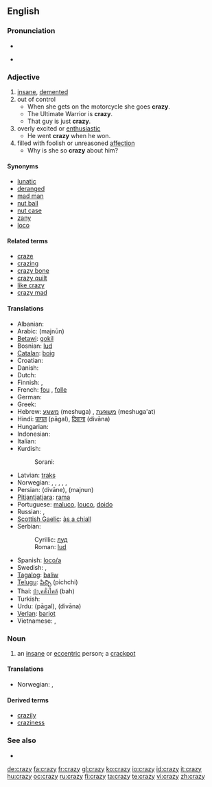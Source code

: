 ==English==

===Pronunciation===
* {{IPA|/ˈkreɪzi/}}
* {{audio|en-us-crazy.ogg|Audio (US)}}
*: {{rhymes|eɪzi}}

===Adjective===
{{en-adj|craz|ier}}

# [[insane]], [[demented]]
# out of control
#* When she gets on the motorcycle she goes '''crazy'''.
#* The Ultimate Warrior is '''crazy'''.
#* That guy is just '''crazy'''.
# overly excited or [[enthusiastic]]
#* He went '''crazy''' when he won.
# filled with foolish or unreasoned [[affection]]
#* Why is she so '''crazy''' about him?

====Synonyms====
* [[lunatic]]
* [[deranged]]
* [[mad man]]
* [[nut ball]]
* [[nut case]]
* [[zany]]
* [[loco]]

====Related terms====
* [[craze]]
* [[crazing]]
* [[crazy bone]]
* [[crazy quilt]]
* [[like crazy]]
* [[crazy mad]]

====Translations====
{{trans-top|crazy (undifferentitated)}}
* Albanian: {{t-|sq|marrë|xs=Albanian}}
* Arabic: {{Arab|[[مَجنون|مجنون]]}} (majnūn)
* [[Betawi]]: [[gokil]]
* Bosnian: [[lud]] {{m}}
* [[Catalan]]: [[boig]]
* Croatian: {{t+|hr|lud}}
* Danish: {{t+|da|sindssyg}}
* Dutch: {{t+|nl|gek}}
* Finnish: {{t+|fi|hullu}}, {{t-|fi|mielenvikainen}}
* French: [[fou]] {{m}}, [[folle]] {{f}}
* German: {{t+|de|verrückt}}
* Greek: {{t+|el|τρελός|tr=trelos|sc=Grek}}
* Hebrew: [[משוגע]] (meshuga) {{m}}, [[משוגעת]] (meshuga'at) {{f}}
* Hindi: [[पागल]] (pāgal), [[दिवाना]] (divāna)
* Hungarian: {{t+|hu|őrült}}
* Indonesian: {{t+|id|gila|xs=Indonesian}}
* Italian: {{t+|it|pazzo}}
* Kurdish:
*: Sorani: {{t|ku|شێت|tr=shaet|sc=KUchar}}
{{trans-mid}}
* Latvian: [[traks]]
* Norwegian: {{t-|no|gal}}, {{t-|no|galen}}, {{t-|no|gæren}}, {{t-|no|sinnsyk}}, {{t-|no|sprø}}, {{t-|no|vanvittig}}
* Persian: {{fa-Arab|[[ديوانه]]}} (divāne),  {{fa-Arab|[[مجنون]]}} (majnun)
* [[Pitjantjatjara]]: [[rama]]
* Portuguese: [[maluco]], [[louco]], [[doido]]
* Russian: {{t|ru|сумасшедший|sc=Cyrl}}, {{t|ru|безумный|sc=Cyrl}}
* [[Scottish Gaelic]]: [[às a chiall]]
* Serbian:
*: Cyrillic: [[луд]] {{m}}
*: Roman: [[lud]] {{m}}
* Spanish: [[loco/a]]
* Swedish: {{t+|sv|galen}}, {{t+|sv|stollig}}
* [[Tagalog]]: [[baliw]]
* [[Telugu]]: [[పిచ్చి]] (pichchi)
* Thai: [[บ้า,คลั่งใคล้]] (bah)
* Turkish: {{t+|tr|deli}}
* Urdu: {{ur-Arab|[[پاگل]]}} (pāgal), {{ur-Arab|[[دیوانہ]]}} (divāna)
* [[Verlan]]: [[barjot]]
* Vietnamese: {{t+|vi|điên|xs=Vietnamese}}, {{t+|vi|khùng|xs=Vietnamese}}
{{trans-bottom}}

===Noun===
{{en-noun|crazies}}

# an [[insane]]  or [[eccentric]] person; a [[crackpot]]

====Translations====
{{trans-top|an insane or eccentric person}}
* Norwegian: {{t-|no|galning|m}}, {{t-|no|gærning|m}}
{{trans-mid}}
{{trans-bottom}}

====Derived terms====
* [[crazily]]
* [[craziness]]

===See also===
* {{pedialite}}

[[de:crazy]]
[[fa:crazy]]
[[fr:crazy]]
[[gl:crazy]]
[[ko:crazy]]
[[io:crazy]]
[[id:crazy]]
[[it:crazy]]
[[hu:crazy]]
[[oc:crazy]]
[[ru:crazy]]
[[fi:crazy]]
[[ta:crazy]]
[[te:crazy]]
[[vi:crazy]]
[[zh:crazy]]